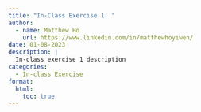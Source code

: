 ```yaml
---
title: "In-Class Exercise 1: "
author:
  - name: Matthew Ho
    url: https://www.linkedin.com/in/matthewhoyiwen/
date: 01-08-2023
description: |
  In-class exercise 1 description
categories:
  - In-class Exercise
format:
  html:
    toc: true
---
```

